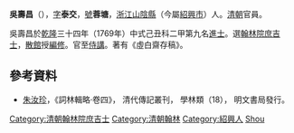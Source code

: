 '''吳壽昌'''（{{bd|?||?|}}），[[表字|字]]'''泰交'''，[[號|號]]'''蓉塘'''，[[浙江|浙江]][[山陰縣|山陰縣]]（今屬[[紹興市|紹興市]]）人。[[清朝|清朝]]官員。

吳壽昌於[[乾隆|乾隆]]三十四年（1769年）中式己丑科二甲第九名[[進士|進士]]。選[[翰林院庶吉士|翰林院庶吉士]]，[[散館|散館]]授[[編修|編修]]。官至[[侍講|侍講]]。著有《虛白齋存稿》。

==參考資料==
*[[朱汝珍|朱汝珍]]，《詞林輯略·卷四》， 清代傳記叢刊， 學林類（18）， 明文書局發行。

{{清朝人物小作品}}
{{乾隆三十四年己丑科殿試金榜}}
{{DEFAULTSORT:Wu吳}}
[[Category:清朝翰林院庶吉士|Category:清朝翰林院庶吉士]]
[[Category:清朝翰林|Category:清朝翰林]]
[[Category:紹興人|Category:紹興人]]
[[Category:吳姓|Shou]]